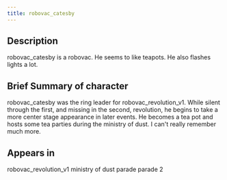 ```yaml
---
title: robovac_catesby
---
```


## Description

robovac_catesby is a robovac. He seems to like teapots. He also flashes lights a lot.

## Brief Summary of character

robovac_catesby was the ring leader for robovac_revolution_v1. While silent through the first, and missing in the second, revolution, he begins to take a more center stage appearance in later events. He becomes a tea pot and hosts some tea parties during the ministry of dust. I can't really remember much more.

## Appears in

robovac_revolution_v1
ministry of dust
parade
parade 2
